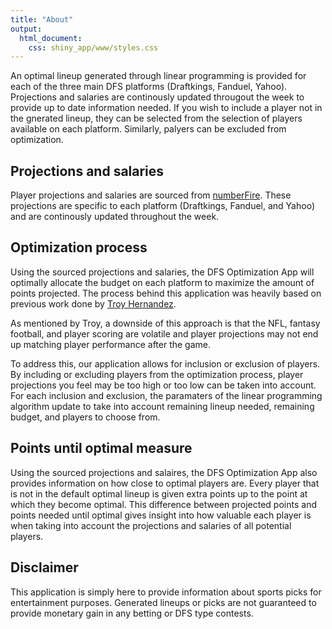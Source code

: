 ```yaml
---
title: "About"
output: 
  html_document:
    css: shiny_app/www/styles.css
---
```


An optimal lineup generated through linear programming is provided for each of the three main DFS platforms (Draftkings, Fanduel, Yahoo). Projections and salaries are continously updated througout the week to provide up to date information needed. If you wish to include a player not in the gnerated lineup, they can be selected from the selection of players available on each platform. Similarly, palyers can be excluded from optimization. 

## Projections and salaries

Player projections and salaries are sourced from [numberFire](https://www.numberfire.com/). These projections are specific to each platform (Draftkings, Fanduel, and Yahoo) and are continously updated throughout the week. 

## Optimization process

Using the sourced projections and salaries, the DFS Optimization App will optimally allocate the budget on each platform to maximize the amount of points projected. The process behind this application was heavily based on previous work done by [Troy Hernandez](https://troyhernandez.com/2016/01/06/optimizing-fanduel-in-r/). 

As mentioned by Troy, a downside of this approach is that the NFL, fantasy football, and player scoring are volatile and player projections may not end up matching player performance after the game. 

To address this, our application allows for inclusion or exclusion of players. By including or excluding players from the optimization process, player projections you feel may be too high or too low can be taken into account. For each inclusion and exclusion, the paramaters of the linear programming algorithm update to take into account remaining lineup needed, remaining budget, and players to choose from.

## Points until optimal measure

Using the sourced projections and salaires, the DFS Optimization App also provides information on how close to optimal players are. Every player that is not in the default optimal lineup is given extra points up to the point at which they become optimal. This difference between projected points and points needed until optimal gives insight into how valuable each player is when taking into account the projections and salaries of all potential players.

## Disclaimer

This application is simply here to provide information about sports picks for entertainment purposes. Generated lineups or picks are not guaranteed to provide monetary gain in any betting or DFS type contests. 
